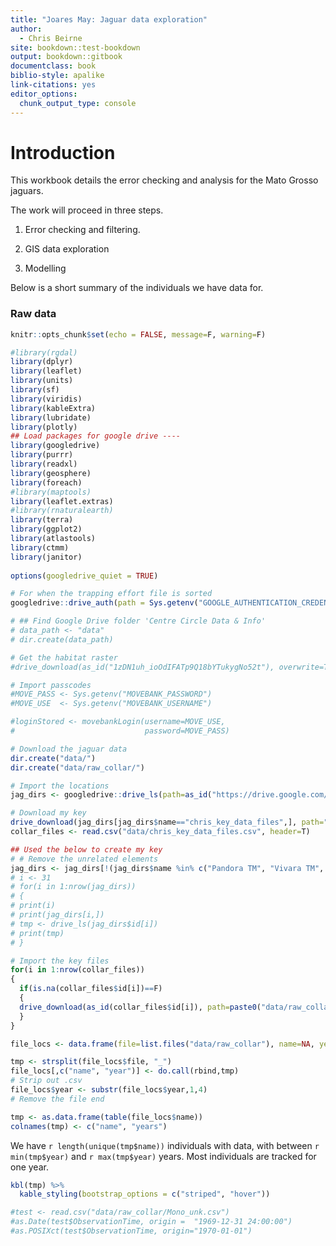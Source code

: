 ```yaml
---
title: "Joares May: Jaguar data exploration"
author:
  - Chris Beirne
site: bookdown::test-bookdown
output: bookdown::gitbook
documentclass: book
biblio-style: apalike
link-citations: yes
editor_options: 
  chunk_output_type: console
---
```


# Introduction

This workbook details the error checking and analysis for the Mato Grosso jaguars. 

The work will proceed in three steps.

1) Error checking and filtering.

2) GIS data exploration

3) Modelling

Below is a short summary of the individuals we have data for.


### Raw data

```r
knitr::opts_chunk$set(echo = FALSE, message=F, warning=F)

#library(rgdal) 
library(dplyr)
library(leaflet)
library(units)
library(sf)
library(viridis)
library(kableExtra)
library(lubridate)
library(plotly)
## Load packages for google drive ----
library(googledrive)
library(purrr)
library(readxl)
library(geosphere)
library(foreach)
#library(maptools)
library(leaflet.extras)
#library(rnaturalearth)
library(terra)
library(ggplot2)
library(atlastools)
library(ctmm)
library(janitor)
 
options(googledrive_quiet = TRUE)

# For when the trapping effort file is sorted
googledrive::drive_auth(path = Sys.getenv("GOOGLE_AUTHENTICATION_CREDENTIALS"))

# ## Find Google Drive folder 'Centre Circle Data & Info'
# data_path <- "data" 
# dir.create(data_path) 

# Get the habitat raster 
#drive_download(as_id("1zDN1uh_ioOdIFATp9Q18bYTukygNo52t"), overwrite=T)

# Import passcodes
#MOVE_PASS <- Sys.getenv("MOVEBANK_PASSWORD")
#MOVE_USE  <- Sys.getenv("MOVEBANK_USERNAME")

#loginStored <- movebankLogin(username=MOVE_USE, 
#                             password=MOVE_PASS)

# Download the jaguar data
dir.create("data/")
dir.create("data/raw_collar/")

# Import the locations
jag_dirs <- googledrive::drive_ls(path=as_id("https://drive.google.com/drive/folders/1reuZmFYueXVi-oiWSPCURbC3FTnKSzjq"))

# Download my key
drive_download(jag_dirs[jag_dirs$name=="chris_key_data_files",], path="data/chris_key_data_files",type="csv", overwrite=T)
collar_files <- read.csv("data/chris_key_data_files.csv", header=T)

## Used the below to create my key
# # Remove the unrelated elements
jag_dirs <- jag_dirs[!(jag_dirs$name %in% c("Pandora TM", "Vivara TM", "Colares onças", "chris_key_data_files")),]
# i <- 31
# for(i in 1:nrow(jag_dirs))
# {
# print(i)
# print(jag_dirs[i,])
# tmp <- drive_ls(jag_dirs$id[i])
# print(tmp)
# }

# Import the key files
for(i in 1:nrow(collar_files))
{
  if(is.na(collar_files$id[i])==F)
  {
  drive_download(as_id(collar_files$id[i]), path=paste0("data/raw_collar/", collar_files$name[i],"_", collar_files$year[i], ".csv"), overwrite=T)
  }
}

file_locs <- data.frame(file=list.files("data/raw_collar"), name=NA, year=NA)

tmp <- strsplit(file_locs$file, "_")
file_locs[,c("name", "year")] <- do.call(rbind,tmp)
# Strip out .csv
file_locs$year <- substr(file_locs$year,1,4)
# Remove the file end

tmp <- as.data.frame(table(file_locs$name))
colnames(tmp) <- c("name", "years")


```

We have `r length(unique(tmp$name))` individuals with data, with between `r min(tmp$year)` and `r max(tmp$year)` years. Most individuals are tracked for one year. 

```r

kbl(tmp) %>%
  kable_styling(bootstrap_options = c("striped", "hover"))

#test <- read.csv("data/raw_collar/Mono_unk.csv")
#as.Date(test$ObservationTime, origin =  "1969-12-31 24:00:00")
#as.POSIXct(test$ObservationTime, origin="1970-01-01")

```


